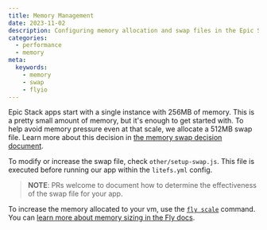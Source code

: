```yaml
---
title: Memory Management
date: 2023-11-02
description: Configuring memory allocation and swap files in the Epic Stack.
categories:
  - performance
  - memory
meta: 
  keywords:
    - memory 
    - swap
    - flyio
---
```

Epic Stack apps start with a single instance with 256MB of memory. This is a
pretty small amount of memory, but it's enough to get started with. To help
avoid memory pressure even at that scale, we allocate a 512MB swap file. Learn
more about this decision in
[the memory swap decision document](decisions/010-memory-swap.md).

To modify or increase the swap file, check `other/setup-swap.js`. This file is
executed before running our app within the `litefs.yml` config.

> **NOTE**: PRs welcome to document how to determine the effectiveness of the
> swap file for your app.

To increase the memory allocated to your vm, use the
[`fly scale`](https://fly.io/docs/flyctl/scale-memory/) command. You can
[learn more about memory sizing in the Fly docs](https://fly.io/docs/machines/guides-examples/machine-sizing).
